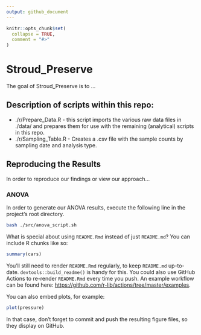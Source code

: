 ```yaml
---
output: github_document
---
```


<!-- README.md is generated from README.Rmd. Please edit that file -->

```r
knitr::opts_chunk$set(
  collapse = TRUE,
  comment = "#>"
)
```

# Stroud_Preserve

<!-- badges: start -->
<!-- badges: end -->

The goal of Stroud_Preserve is to ...

## Description of scripts within this repo: 
 * ./r/Prepare_Data.R - this script imports the various raw data files in ./data/ and prepares them for use with the remaining (analytical) scripts in this repo.  
 * ./r/Sampling_Table.R - Creates a .csv file with the sample counts by sampling date and analysis type.  

## Reproducing the Results
In order to reproduce our findings or view our approach...

### ANOVA
In order to generate our ANOVA results, execute the following line in the project's root directory. 

```bash
bash ./src/anova_script.sh
```




What is special about using `README.Rmd` instead of just `README.md`? You can include R chunks like so:

```r
summary(cars)
```

You'll still need to render `README.Rmd` regularly, to keep `README.md` up-to-date. `devtools::build_readme()` is handy for this. You could also use GitHub Actions to re-render `README.Rmd` every time you push. An example workflow can be found here: <https://github.com/r-lib/actions/tree/master/examples>.

You can also embed plots, for example:

```r
plot(pressure)
```

In that case, don't forget to commit and push the resulting figure files, so they display on GitHub.
